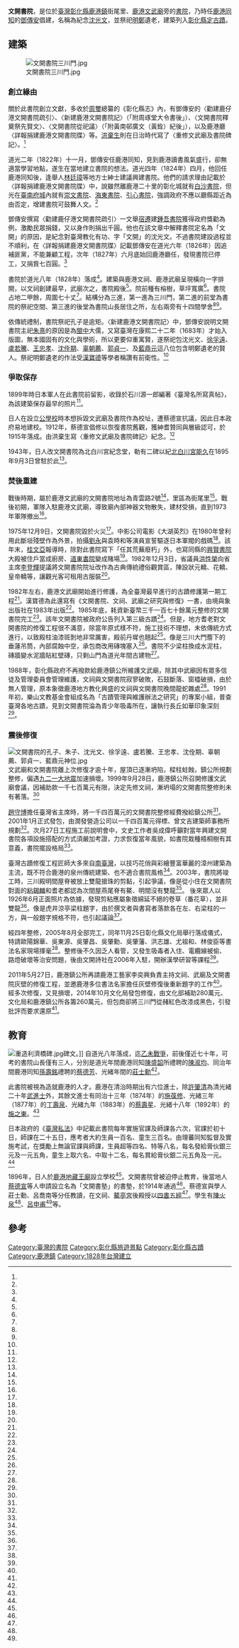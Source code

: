 {{coord|24.048792|120.438143|format=dms|display=title}}
{{tw monument
|name=文開書院
|formername=文開書院
|image=文開書院前堂.jpg
|imagename=前堂
{{Infobox mapframe|tyep=shape|zoom=14|frame-width=280}}
|othername= 
|formalname=
|level=縣定古蹟 
|class=書院 
|time=道光八年（1828年）
|location={{TWN}}[[彰化縣|彰化縣]][[鹿港鎮|鹿港鎮]]街尾里青雲路2號
|open=
|cost=
|website=
|reg_url=https://nchdb.boch.gov.tw/assets/overview/monument/19851127000022
}}

'''文開書院'''，是位於[[臺灣|臺灣]][[彰化縣|彰化縣]][[鹿港鎮|鹿港鎮]]街尾里、[[鹿港文武廟|鹿港文武廟]]旁的[[台灣書院列表|書院]]，乃時任[[臺灣府北路理番鹿仔港海防捕盜同知|鹿港同知]]的[[鄧傳安|鄧傳安]]倡建，名稱為紀念[[沈光文|沈光文]]，並祭祀[[明鄭|明鄭]]遺老，建築列入[[彰化縣定古蹟|彰化縣定古蹟]]。

==建築==
[[File:文開書院三川門.jpg|thumb]]
===創立緣由===
關於此書院創立文獻，多收於[[周璽_(嘉慶進士)|周璽]]總纂的《彰化縣志》內，有鄧傳安的〈勸建鹿仔港文開書院疏引〉、〈新建鹿港文開書院記〉（「附周琢堂大令書後」）、〈文開書院釋奠祭先賢文〉、〈文開書院從祀議〉（「附黃南邨廣文（黃銓）紀後」），以及鹿港廳〈詳報捐建鹿港文開書院牒〉等。[[洪棄生|洪棄生]]則在日治時代寫了〈重修文武廟及書院碑記〉。<ref name="劉振維"/>

道光二年（1822年）十一月，鄧傳安任鹿港同知，見到鹿港讀書風氣盛行，卻無適當學習地點，遂生在當地建立書院的想法。道光四年（1824年）四月，他回任鹿港同知後，逢舉人[[林廷璋|林廷璋]]等地方士紳士建議興建書院。他們的請求理由記載於〈詳報捐建鹿港文開書院牒〉中，說雖然離鹿港二十里的彰化城就有[[白沙書院|白沙書院]]，但光在[[臺南府城|臺南府城]]內就有[[崇文書院_(臺灣)|崇文書院]]、[[海東書院|海東書院]]、[[引心書院|引心書院]]，強調政府不應以廳縣距近為由否定，增建書院可鼓舞人文。<ref name="劉振維"/>

鄧傳安撰寫〈勸建鹿仔港文開書院疏引〉一文舉[[宿遷|宿遷]]建[[鍾吾書院|鍾吾書院]]獲得政府獎勸為例，激勵民眾捐錢，又以身作則捐出千圓。他也在該文章中解釋書院定名為「文開」的原因，是紀念對臺灣教化有功、字「文開」的沈光文。不過書院建設過程並不順利，在〈詳報捐建鹿港文開書院牒〉記載鄧傳安在道光六年（1826年）因追補匪黨，不能兼顧工程，次年（1827年）六月底始回鹿港廳任，發現書院已停工，又捐貲七百圓。<ref name="劉振維"/>

書院於道光八年（1828年）落成<ref name="劉振維"/>。建築與鹿港文祠、鹿港武廟呈現橫向一字排開，以文祠創建最早，武廟次之，書院殿後<ref name="簡國書2"/>。院前種有榕樹，草坪寬廣<ref name="王端"/>。書院占地二甲餘，周圍七十丈<ref name="陳義丁"/>。結構分為三進，第一進為三川門，第二進的前堂為書院的祭祀空間、第三進的後堂為書院山長居住之所，左右兩旁有十四間學舍<ref name="陳義丁"/><ref name="黃文傑"/>。

依傳統禮制，書院祭祀孔子是逾矩。〈新建鹿港文開書院記〉中，鄧傳安說明文開書院主祀[[朱熹|朱熹]]的原因是為[[閩中|閩中]]大儒，又寫臺灣在康熙二十二年（1683年）才始入版圖，無本國固有的文化與學術，所以更要仰重寓賢，遂祭祀包沈光文、[[徐孚遠|徐孚遠]]、[[盧若騰|盧若騰]]、[[王忠孝|王忠孝]]、[[沈佺期_(崇禎進士)|沈佺期]]、[[辜朝薦|辜朝薦]]、[[郭貞一|郭貞一]]、及[[藍鼎元|藍鼎元]]這八位包含明鄭遺老的賢人。祭祀明鄭遺老的作法受[[漢寶德|漢寶德]]等學者稱讚有前衛性。<ref name="劉振維"/>

===爭取保存===
1899年時日本軍人在此書院前留影，收錄於石川源一郎編著《臺灣名所寫真帖》，為該建築保存最早的照片<ref name="何烱榮2"/>。

日人在設立[[公學校|公學校]]時本想拆毀文武廟及書院作為校址，遭蔡德宣抗議，因此日本政府易地建校。1912年，蔡德宣倡修以恢復書院舊觀，獲紳耆贊同與層級認可，於1915年落成。由洪棄生寫〈重修文武廟及書院碑記〉紀念。<ref name="劉振維"/>

1943年，日人改文開書院為北白川宮紀念堂，勒有二碑以紀[[北白川宮能久|北白川宮能久]]在1895年9月3日曾駐於此<ref name="劉振維"/>。

===焚後重建===
戰後時期，屬於鹿港文武廟的文開書院地址為青雲路2號<ref name="2009-02-11"/>，里區為街尾里<ref name="簡慧珍2"/>。戰後初期，軍隊入駐鹿港文武廟，導致廟內部神器文物散失，建材受損，直到1973年軍隊撤出<ref name="江健男"/>。

1975年12月9日，文開書院毀於火災<ref name="黃文傑"/>。中影公司電影《大湖英烈》在1980年曾利用此斷垣殘壁作為外景，拍攝[[劉永_(演員)|劉永]]與袁時和等演員宣誓驅逐日本軍閥的戲碼<ref name="1980-05-31"/>。該年末，[[桂文亞|桂文亞]]報導時，除對此書院寫下「任其荒蕪廢朽」外，也寫同縣的[[興賢書院|興賢書院]]大殿被住戶當成廚房、[[道東書院_(臺灣)|道東書院]]變成賭場<ref name="桂文亞"/>。1982年12月3日，省議員[[洪性榮|洪性榮]]向省主席[[李登輝|李登輝]]提議將文開書院院址改作為古典傳統禮俗觀賞區，陳設狀元轎、花轎、皇帝轎等，讓觀光客可租用古服裝<ref name="1982-12-04"/>。

1982年左右，鹿港文武廟開始進行修護，為全臺灣最早進行的古蹟修護第一期工程<ref name="張必瑜"/>。漢寶德為此還寫有《文開書院、文祠、武廟之研究與修復》一書，由境與象出版社在1983年出版<ref name="劉振維"/>。1985年底，耗資新臺幣三千一百七十餘萬元整修的文開書院完工<ref name="1985-09-28"/>。該年文開書院被政府公告列入第三級古蹟<ref name="曾清嫣"/>。但是，地方耆老對文開書院的修復工程很不滿意，除當年原式樣不符，施工技術不理想，未依傳統方式進行，以致殿柱油漆斑剝地非常厲害，殿前丹墀也翹起<ref name="張必瑜"/>。像是三川大門簷下的垂蓮吊筒，內部腐蝕中空，承包商改用磚塊塞入<ref name="張建棻3"/>。書院不少梁柱換成水泥柱，磚牆變水泥牆貼紅壁磚，只剩山門為道光年間古建物<ref name="簡慧珍4"/>。

1988年，彰化縣政府不再撥款給鹿港鎮公所維護文武廟，除其中武廟因有眾多信徒及管理委員會管理維護，文祠與文開書院寂寥破敗，石鼓斷落、窗櫺破損，由於無人管理，原本象徵鹿港地方教化興盛的文祠與文開書院晚間龍蛇雜處<ref name="張必瑜"/>。1991年初，樂山文教基金會組成名為「古蹟管理與維護辦法之研究」的專案小組，普查臺灣各地古蹟，見到文開書院淪為青少年吸毒所在，讓執行長丘如華印象深刻<ref name="曾清嫣"/>。

===震後修復===
[[File:文開書院的孔子、朱子、沈光文、徐孚遠、盧若騰、王忠孝、沈佺期、辜朝薦、郭貞一、藍鼎元神位.jpg|thumb]]
文武廟和文開書院離上次修復才逾十年，屋頂已逐漸坍陷，樑柱蛀蝕，鎮公所規劃整修，偏遇[[九二一大地震|九二一大地震]]加速損壞。1999年9月28日，鹿港鎮公所召開修護文武廟會議，因補助款一千七百萬元有限，決定先修文祠，漸坍塌的文開書院整修則未有著落。<ref name="簡慧珍1"/>

[[趙守博|趙守博]]擔任臺灣省主席時，將一千四百萬元的文開書院整修經費撥給鎮公所<ref name="張建棻5"/>。2001年1月正式發包，由潤發營造公司以一千四百萬元得標、曾文吉建築師事務所規劃<ref name="張建棻2"/>。次月27日工程施工前說明會中，文史工作者吳成偉呼籲對當年興建文開書院各項設施搭配的方式須嚴加考證，力求恢復當年風貌，如書院栽種梧桐樹有其意義，書院擺設格局<ref name="張建棻4"/>。

臺灣古蹟修復工程匠師大多來自[[南臺灣|南臺灣]]，以技巧花俏與彩繪豐富華麗的漳州建築為主流，既不符合鹿港的泉州傳統建築、也不適合書院風格<ref name="何烱榮2"/>。2003年，書院將竣工時，三川殿明間屋脊被放上雙龍搶珠的剪黏，引起爭議，像是從小住在文開書院對面的[[粘錫麟|粘錫麟]]和耆老都認為次間屋燕尾脊有鰲、明間沒有雙龍<ref name="何烱榮3"/>。 後來眾人以1926年6月正面照片為依據，發現剪粘應屬象徵綿延不絕的卷草（番花草），並非雙龍<ref name="何烱榮2"/>。像是虎井涼亭梁柱題字，由於撰文者與書寫者落款各在左、右梁柱的一方，與一般題字規格不符，也引起議論<ref name="簡國書2"/>。

經四年整修，2005年8月全部完工，同年11月25日彰化縣文化局舉行落成儀式，特請歐陽錦華、吳東源、吳肇昌、吳肇勳、吳肇藩、洪志雄、尤祖和、林俊臣等書法名家現場揮毫<ref name="簡國書1"/>。整修後不久因乏人看管，又發生吸毒者入住、電纜線被偷、路燈破壞等治安問題，後由文開詩社在2006年入駐，開辦漢學研習等課程<ref name="簡國書3"/>。

2011年5月27日，鹿港鎮公所再請鹿港工藝家李奕興負責主持文祠、武廟及文開書院灰壁的修復工程，並邀鹿港多位書法名家擔任灰壁修復後重新題字的工作<ref name="郭益昌"/>。經多次修復，又見損壞，2014年10月文化局發包修復，由文化部補助280萬元、文化局和鹿港鎮公所各籌260萬元，但包商卻將三川門從赭紅色改漆成黑色，引發批評而要求還原<ref name="吳敏菁"/>。

==教育==
[[File:重造利濟橋碑.jpg|thumb]]碑文。]]
自道光八年落成，迄[[乙未戰爭|乙未戰爭]]，前後僅近七十年，可考的書院山長僅有三人，分別是道光年間鹿港同知[[陳盛韶|陳盛韶]]所禮聘的[[陳淑均|陳淑均]]、同治年間鹿港同知[[孫壽銘|孫壽銘]]禮聘的[[蔡德芳|蔡德芳]]、光緒年間的[[莊士勳|莊士勳]]<ref name="劉振維"/>。

此書院被視為造就鹿港的人才。鹿港在清治時期出有六位進士，除[[許肇清|許肇清]]為清光緒二十年[[武進士|武進士]]外，其餘文進士有同治十三年（1874年）的[[施葆修|施葆修]]、光緒三年（1877年）的[[丁壽泉|丁壽泉]]、光緒九年（1883年）的[[蔡壽星|蔡壽星]]、光緒十八年（1892年）的[[施之東|施之東]]。<ref name="詹佳學"/>

日本政府的《[[臺灣私法|臺灣私法]]》中記載此書院每年實施官課及師課各六次，官課於初十日，師課在二十五日，應考者大約生員一百名、童生三百名。由理蕃同知監督及實施考試，在獎勵上無論官課與師課，生員超等四名、特等八名，每名發給膏伙銀三元及一元五角，童生上取六名、中取十二名，每名賞給膏伙銀二元五角及一元。<ref name="劉振維"/>

1896年，日人於[[鹿港地藏王廟|鹿港地藏王廟]]設立學校<ref name="簡慧珍"/>。文開書院曾被迫停止教育，後當地人[[蔡德宣|蔡德宣]]等人申請設立名為「文開書塾」的書墊，於1914年通過<ref name="劉振維"/>。蔡德宣與學人莊士勳、呂喬南等分任教讀，在文祠、[[鹿港城隍廟|鰲亭宮]]後殿授以[[四書五經|四書五經]]<ref name="周鎮"/>。學生有[[陳火泉|陳火泉]]<ref name="江中明"/>、[[呂申甫|呂申甫]]<ref name="1988-02-08"/>等。

==參考==
{{Reflist|35em|refs =

<ref name="吳敏菁">{{Cite news|url=http://www.chinatimes.com/newspapers/20150731000630-260107|title=瞎搞！ 文開書院三川門漆黑|author=吳敏菁|language=zh-tw|publisher=《中國時報》|date=2015-07-31|accessdate=2018-06-27|archive-date=2019-11-16|archive-url=https://web.archive.org/web/20191116102534/https://www.chinatimes.com/newspapers/20150731000630-260107|dead-url=no}}</ref>

<ref name="詹佳學">{{Cite news|url=https://fairmedia.com.tw/彰化/25786|title=科舉制度下的鹿港流行些什麼~鹿江基金會舉辦「鹿港科甲人物淺談」|author=詹佳學|language=zh-tw|publisher=《新一代時報》|date=2017-12-03|accessdate=2018-05-28|deadurl=yes|archiveurl=https://web.archive.org/web/20180528070017/https://fairmedia.com.tw/%E5%BD%B0%E5%8C%96/25786|archivedate=2018-05-28}}</ref>

<ref name="劉振維">{{cite journal|url=http://ir.lib.cyut.edu.tw:8080/bitstream/310901800/9452/1/02.No.47.pdf|author=劉振維|title=彰化鹿港文開書院儒學精神之研究|journal=《朝陽人文社會學刊》|issue=第3:2期|date=2005-12|accessdate=2018-05-28|location=|publisher=朝陽科技大學朝陽人文社會學刊編輯委員會|language=zh-tw|deadurl=no|archiveurl=https://web.archive.org/web/20180528070014/http://ir.lib.cyut.edu.tw:8080/bitstream/310901800/9452/1/02.No.47.pdf|archivedate=2018-05-28}}</ref>

<ref name="簡慧珍">{{Cite news|url=https://udn.com/news/story/7325/2813862|title=彰縣中山國小搬家4次改名6次 12日慶風華二甲子|author=簡慧珍|language=zh-tw|publisher=《聯合報》|date=2017-11-12|accessdate=2018-05-28|deadurl=no|archiveurl=https://web.archive.org/web/20180522041659/https://udn.com/news/story/7325/2813862|archivedate=2018-05-22}}</ref>

<ref name="郭益昌">{{Cite news|url=http://www.epochtimes.com/b5/11/5/28/n3269447.htm|title=鹿港文開書院 將修復斑駁灰壁|author=郭益昌|language=zh-tw|publisher=《大紀元時報》|date=2011-05-28|accessdate=2018-05-28|deadurl=no|archiveurl=https://web.archive.org/web/20130927023559/http://www.epochtimes.com/b5/11/5/28/n3269447.htm|archivedate=2013-09-27}}</ref>

<ref name="黃文傑">{{Cite news|url=http://www.crntt.tw/crn-webapp/doc/docDetailCreate.jsp?coluid=159&kindid=6193&docid=102329616&mdate=1207005734|title=台灣走親：鹿港進士舉人密度高　風水大揭密|author=黃文傑|language=zh-tw|publisher=中評社|date=2012-12-07|accessdate=2018-05-28|deadurl=no|archiveurl=https://web.archive.org/web/20180528070014/http://www.crntt.tw/crn-webapp/doc/docDetailCreate.jsp?coluid=159&kindid=6193&docid=102329616&mdate=1207005734|archivedate=2018-05-28}}</ref>

<ref name="2009-02-11">{{Cite news|url=|title=鹿港文武廟 徵志工|author=|language=zh-tw|publisher=《聯合報》|date=2009-02-11|accessdate=}}</ref>


<ref name="簡國書3">{{Cite news|url=|title=文開書院 戶外纜線被剪光 剛修復完工 路燈遭破壞、毒蟲入侵 將徒步巡邏|author=簡國書|language=zh-tw|publisher=《聯合報》|date=2006-02-28|accessdate=}}</ref>

<ref name="簡國書2">{{Cite news|url=|title=文開書院涼亭題字 落款惹爭議 在左右梁柱一方 不符一般落在左下方規格 文化局稱保存原貌 將錯就錯未修正 歡迎各界討論|author=簡國書|language=zh-tw|publisher=《聯合報》|date=2006-01-11|accessdate=}}</ref>

<ref name="簡國書1">{{Cite news|url=|title=文開書院 名家揮毫慶落成|author=簡國書|language=zh-tw|publisher=《聯合報》|date=2005-11-26|accessdate=}}</ref>

<ref name="何烱榮3">{{Cite news|url=|title=屋脊多條龍 書院整修像廟宇 鹿港文開書院整修有爭議 文史工作者和耆老都說明間沒有雙龍 建築事務所強調參照舊照|author=何烱榮|language=zh-tw|publisher=《聯合報》|date=2003-08-12|accessdate=}}</ref>

<ref name="何烱榮2">{{Cite news|url=|title=老照片考證 文開雙龍將拆除 書院山川明間的燕脊應屬卷草剪黏 地方反映屋脊及垂脊彩繪太花俏 非泉州風格|author=何烱榮|language=zh-tw|publisher=《聯合報》|date=2003-08-13|accessdate=}}</ref>


<ref name="江健男">{{Cite news|url=|title=文昌祠缺神器 盼藝師贊助|author=江健男|language=zh-tw|publisher=《聯合報》|date=2007-04-11|accessdate=}}</ref>

<ref name="簡慧珍4">{{Cite news|url=|title=文武廟整修延宕 加速毀壞 首期工程停擺 山門屋瓦建構外露 文史工作者心疼|author=簡慧珍|language=zh-tw|publisher=《聯合報》|date=2002-04-10|accessdate=}}</ref>

<ref name="簡慧珍2">{{Cite news|url=|title=留住遊客心 北鹿港上新妝|author=簡慧珍|language=zh-tw|publisher=《聯合報》|date=2000-06-16|accessdate=}}</ref>

<ref name="簡慧珍1">{{Cite news|url=|title=會診文武廟 鹿港先救文祠|author=簡慧珍|language=zh-tw|publisher=《聯合報》|date=1999-09-30|accessdate=}}</ref>

<ref name="江中明">{{Cite news|url=|title=省籍作家陳火泉 昨病逝 日文小說「道」曾被視為「皇民文學」代表作 「人生三書」曾獲國家文藝創作貢獻獎|author=江中明|language=zh-tw|publisher=《聯合報》|date=1999-05-21|accessdate=}}</ref>

<ref name="張建棻5">{{Cite news|url=|title=文開書院整修 有狀況 包商盼變更設計、改搭鋼棚架 工程將拖延|author=張建棻|language=zh-tw|publisher=《聯合報》|date=2001-04-18|accessdate=}}</ref>

<ref name="張建棻4">{{Cite news|url=|title=《一個問題大家談》古蹟維修 該如舊或成新「原貌」的標準為何 莫衷一是 老照片或可參考|author=張建棻|language=zh-tw|publisher=《聯合報》|date=2001-02-28|accessdate=}}</ref>

<ref name="張建棻3">{{Cite news|url=|title=文開書院文武廟整修 強調傳統工法 文史工作者對上次施工品質表示痛心 鹿港公所要求包商注重材質|author=張建棻|language=zh-tw|publisher=《聯合報》|date=2001-02-28|accessdate=}}</ref>

<ref name="張建棻2">{{Cite news|url=|title=鹿港文武廟、文開書院 整修在即 文開書院上次修補失敗 以致梁柱腐朽 公所要求這次施工要拍照存檔|author=張建棻|language=zh-tw|publisher=《聯合報》|date=2001-02-27|accessdate=}}</ref>

<ref name="陳義丁">{{Cite news|url=|title=台灣走馬燈 文開書院 蓬萊第一家|author=陳義丁|language=zh-tw|publisher=《聯合報》|date=1998-12-08|accessdate=}}</ref>

<ref name="曾清嫣">{{Cite news|url=|title=<文化警訊>文開書院 境遇悲戚|author=曾清嫣|language=zh-tw|publisher=《聯合報》|date=1991-08-26|accessdate=}}</ref>

<ref name="張必瑜">{{Cite news|url=|title=修復古蹟重要﹐維護更重要! 鹿港文昌祠文開書院凋零破敗 與武廟境遇適成兩極化 地方耆老不滿紛提呼籲|author=張必瑜|language=zh-tw|publisher=《聯合報》|date=1990-07-29|accessdate=}}</ref>

<ref name="1988-02-08">{{Cite news|url=|title=書法耆老呂申甫|author=|language=zh-tw|publisher=《民生報》|date=1988-02-08|accessdate=}}</ref>

<ref name="1985-09-28">{{Cite news|url=|title=文開書院年底開放|author=|language=zh-tw|publisher=《民生報》|date=1985-09-28|accessdate=}}</ref>

<ref name="周鎮">{{Cite news|url=|title=歷史鏡頭114 詩書薪傳在台灣|author=周鎮|language=zh-tw|publisher=《聯合報》|date=1984-09-10|accessdate=}}</ref>

<ref name="1982-12-04">{{Cite news|url=|title=在文開書院觀賞傳統禮俗 洪性榮的點子李登輝很欣賞|author=|language=zh-tw|publisher=《民生報》|date=1982-12-04|accessdate=}}</ref>

<ref name="桂文亞">{{Cite news|url=|title=白雲千載 書院的一頁滄桑|author=桂文亞|language=zh-tw|publisher=《民生報》|date=1980-12-08|accessdate=}}</ref>

<ref name="1980-05-31">{{Cite news|url=|title=「大湖英烈」外景隊 再到鹿港拍戲|author=|language=zh-tw|publisher=《民生報》|date=1980-05-31|accessdate=}}</ref>

<ref name="王端">{{Cite news|url=|title=古色古香 文武雙廟 文開書院 整修可期|author=王端|language=zh-tw|publisher=《民生報》|date=1979-06-16|accessdate=}}</ref>

}}

{{portal bar|臺灣|建築|border=no}}
{{臺灣的書院}}
{{台灣縣市定古蹟}}
{{彰化縣文化資產}}
{{Commons cat|Wenkai Academy}}

[[Category:臺灣的書院|Category:臺灣的書院]]
[[Category:彰化縣旅遊景點|Category:彰化縣旅遊景點]]
[[Category:彰化縣古蹟|Category:彰化縣古蹟]]
[[Category:鹿港鎮|Category:鹿港鎮]]
[[Category:1828年台灣建立|Category:1828年台灣建立]]
